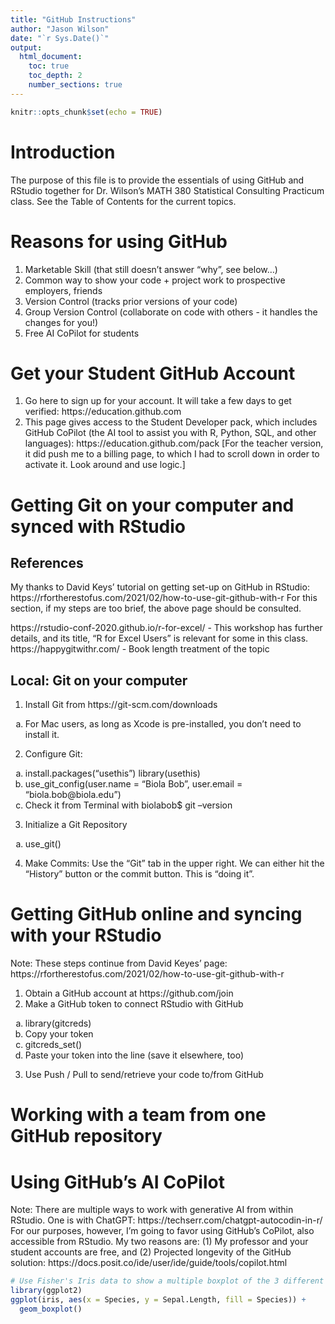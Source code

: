 ```yaml
---
title: "GitHub Instructions"
author: "Jason Wilson"
date: "`r Sys.Date()`"
output: 
  html_document:
    toc: true
    toc_depth: 2
    number_sections: true
---
```


```r
knitr::opts_chunk$set(echo = TRUE)
```

# Introduction
The purpose of this file is to provide the essentials of using GitHub and RStudio together for Dr. Wilson's MATH 380 Statistical Consulting Practicum class.  See the Table of Contents for the current topics.


# Reasons for using GitHub

1. Marketable Skill (that still doesn't answer "why", see below...)
2. Common way to show your code + project work to prospective employers, friends
3. Version Control (tracks prior versions of your code)
4. Group Version Control (collaborate on code with others - it handles the changes for you!)
5. Free AI CoPilot for students

# Get your Student GitHub Account

1. Go here to sign up for your account.  It will take a few days to get verified: https://education.github.com
2. This page gives access to the Student Developer pack, which includes GitHub CoPilot (the AI tool to assist you with R, Python, SQL, and other languages): https://education.github.com/pack
[For the teacher version, it did push me to a billing page, to which I had to scroll down in order to activate it.  Look around and use logic.]

# Getting Git on your computer and synced with RStudio
## References
My thanks to David Keys' tutorial on getting set-up on GitHub in RStudio:
https://rfortherestofus.com/2021/02/how-to-use-git-github-with-r
For this section, if my steps are too brief, the above page should be consulted.  

https://rstudio-conf-2020.github.io/r-for-excel/ - This workshop has further details, and its title, "R for Excel Users" is relevant for some in this class.
https://happygitwithr.com/ - Book length treatment of the topic

## Local: Git on your computer
1. Install Git from https://git-scm.com/downloads
  a. For Mac users, as long as Xcode is pre-installed, you don't need to install it.
2. Configure Git:
  a. install.packages("usethis")
     library(usethis)
  b. use_git_config(user.name = "Biola Bob", user.email = "biola.bob@biola.edu")
  c. Check it from Terminal with biolabob$ git --version
3. Initialize a Git Repository
  a. use_git()
4. Make Commits: Use the "Git" tab in the upper right.  We can either hit the "History" button or the commit button.  This is "doing it".


# Getting GitHub online and syncing with your RStudio
Note: These steps continue from David Keyes' page:
https://rfortherestofus.com/2021/02/how-to-use-git-github-with-r

1. Obtain a GitHub account at https://github.com/join
2. Make a GitHub token to connect RStudio with GitHub
  a. library(gitcreds)
  b. Copy your token
  c. gitcreds_set()
  d. Paste your token into the line (save it elsewhere, too)
3. Use Push / Pull to send/retrieve your code to/from GitHub
  

# Working with a team from one GitHub repository


# Using GitHub's AI CoPilot
Note: There are multiple ways to work with generative AI from within RStudio.  One is with ChatGPT:
https://techserr.com/chatgpt-autocodin-in-r/
For our purposes, however, I'm going to favor using GitHub's CoPilot, also accessible from RStudio.  My two reasons are: (1) My professor and your student accounts are free, and (2) Projected longevity of the GitHub solution:
https://docs.posit.co/ide/user/ide/guide/tools/copilot.html

```r
# Use Fisher's Iris data to show a multiple boxplot of the 3 different iris types, using the ggplot2 package
library(ggplot2)
ggplot(iris, aes(x = Species, y = Sepal.Length, fill = Species)) +
  geom_boxplot()

```
